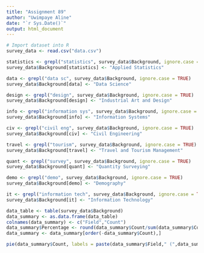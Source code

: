 ```yaml
---
title: "Assignment 89"
author: "Uwimpaye Aline"
date: "`r Sys.Date()`"
output: html_document
---
```


```r
# Import dataset into R
survey_data <- read.csv("data.csv")
```

```r
statistics <- grepl("statistics", survey_data$Background, ignore.case = TRUE)
survey_data$Background[statistics] <- "Applied Statistics"
```


```r
data <- grepl("data sc", survey_data$Background, ignore.case = TRUE)
survey_data$Background[data] <- "Data Science"
```


```r
design <- grepl("design", survey_data$Background, ignore.case = TRUE)
survey_data$Background[design] <- "Industrial Art and Design"
```


```r
info <- grepl("information sys", survey_data$Background, ignore.case = TRUE)
survey_data$Background[info] <- "Information Systems"
```


```r
civ <- grepl("civil eng", survey_data$Background, ignore.case = TRUE)
survey_data$Background[civ] <- "Civil Engineering"
```


```r
travel <- grepl("tourism", survey_data$Background, ignore.case = TRUE)
survey_data$Background[travel] <- "Travel and Tourism Management"
```


```r
quant <- grepl("survey", survey_data$Background, ignore.case = TRUE)
survey_data$Background[quant] <- "Quantity Surveying"
```


```r
demo <- grepl("demo", survey_data$Background, ignore.case = TRUE)
survey_data$Background[demo] <- "Demography"
```

```r
it <- grepl("information tech", survey_data$Background, ignore.case = TRUE)
survey_data$Background[it] <- "Information Technology"
```


```r
data_table <- table(survey_data$Background)
data_summary <- as.data.frame(data_table)
colnames(data_summary) <- c("Field","Count")
data_summary$Percentage <- round(data_summary$Count/sum(data_summary$Count) * 100, 2)
data_summary <- data_summary[order(-data_summary$Count),]

```


```r
pie(data_summary$Count, labels = paste(data_summary$Field," (",data_summary$Percentage, "%)", sep = ""), main = "Distrution of Background", cex= 0.8, col = rainbow(length(data_summary$Field)))
```


```r
```


```r
```

